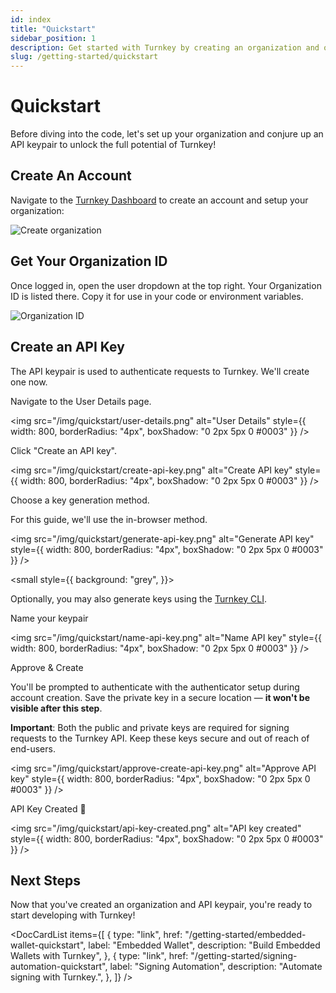 ```yaml
---
id: index
title: "Quickstart"
sidebar_position: 1
description: Get started with Turnkey by creating an organization and obtaining your keys.
slug: /getting-started/quickstart
---
```




# Quickstart

Before diving into the code, let's set up your organization and conjure up an API keypair to unlock the full potential of Turnkey!

## Create An Account

Navigate to the [Turnkey Dashboard](https://app.turnkey.com/dashboard/auth/initial) to create an account and setup your organization:

<p style={{ textAlign: "center" }}>
  <img
    src="/img/quickstart/create_organization.png"
    alt="Create organization"
    style={{ width: 800, borderRadius: "4px", boxShadow: "0 2px 5px 0 #0003" }}
  />
</p>

## Get Your Organization ID

Once logged in, open the user dropdown at the top right. Your Organization ID is listed there. Copy it for use in your code or environment variables.

<p style={{ textAlign: "center" }}>
  <img
    src="/img/quickstart/org-id.png"
    alt="Organization ID"
    style={{ width: 800, borderRadius: "4px", boxShadow: "0 2px 5px 0 #0003" }}
  />
</p>

## Create an API Key

The API keypair is used to authenticate requests to Turnkey. We'll create one now.

<Steps>
  <Step>Navigate to the User Details page.</Step>

<img
  src="/img/quickstart/user-details.png"
  alt="User Details"
  style={{ width: 800, borderRadius: "4px", boxShadow: "0 2px 5px 0 #0003" }}
/>

<Step>Click "Create an API key".</Step>

<img
  src="/img/quickstart/create-api-key.png"
  alt="Create API key"
  style={{ width: 800, borderRadius: "4px", boxShadow: "0 2px 5px 0 #0003" }}
/>

<Step>Choose a key generation method.</Step>

For this guide, we'll use the in-browser method.

<img
  src="/img/quickstart/generate-api-key.png"
  alt="Generate API key"
  style={{ width: 800, borderRadius: "4px", boxShadow: "0 2px 5px 0 #0003" }}
/>

<small style={{ background: "grey", }}>

Optionally, you may also generate keys using the <a href="/sdks/cli">Turnkey CLI</a>.

</small>

<Step>Name your keypair</Step>

<img
  src="/img/quickstart/name-api-key.png"
  alt="Name API key"
  style={{ width: 800, borderRadius: "4px", boxShadow: "0 2px 5px 0 #0003" }}
/>

<Step>Approve & Create</Step>

You'll be prompted to authenticate with the authenticator setup during account creation.
Save the private key in a secure location — **it won't be visible after this step**.

**Important**: Both the public and private keys are required for signing requests to the Turnkey API. Keep these keys secure and out of reach of end-users.

<img
  src="/img/quickstart/approve-create-api-key.png"
  alt="Approve API key"
  style={{ width: 800, borderRadius: "4px", boxShadow: "0 2px 5px 0 #0003" }}
/>

<Step>API Key Created 🎉</Step>

<img
  src="/img/quickstart/api-key-created.png"
  alt="API key created"
  style={{ width: 800, borderRadius: "4px", boxShadow: "0 2px 5px 0 #0003" }}
/>

</Steps>

## Next Steps

Now that you've created an organization and API keypair, you're ready to start developing with Turnkey!

<DocCardList
  items={[
    {
      type: "link",
      href: "/getting-started/embedded-wallet-quickstart",
      label: "Embedded Wallet",
      description: "Build Embedded Wallets with Turnkey",
    },
    {
      type: "link",
      href: "/getting-started/signing-automation-quickstart",
      label: "Signing Automation",
      description: "Automate signing with Turnkey.",
    },
  ]}
/>

